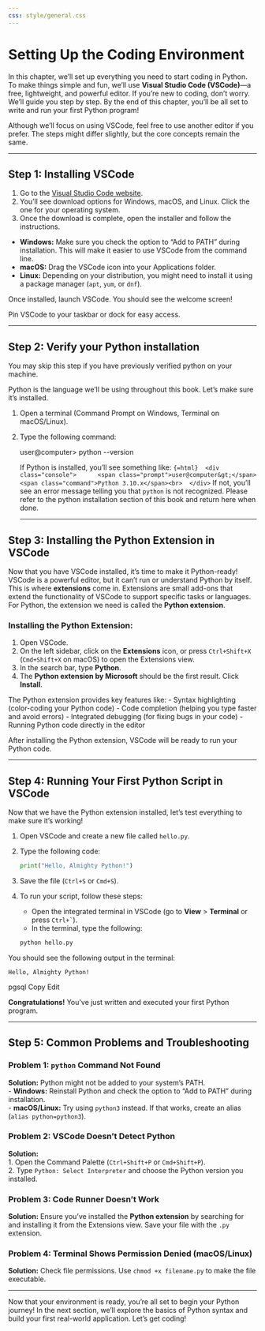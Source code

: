 ```yaml
---
css: style/general.css 
---
```

# Setting Up the Coding Environment

In this chapter, we’ll set up everything you need to start coding in Python. To make things simple and fun, we’ll use **Visual Studio Code (VSCode)**—a free, lightweight, and powerful editor. If you’re new to coding, don’t worry. We’ll guide you step by step. By the end of this chapter, you’ll be all set to write and run your first Python program!

Although we’ll focus on using VSCode, feel free to use another editor if you prefer. The steps might differ slightly, but the core concepts remain the same.

---

## Step 1: Installing VSCode

1. Go to the [Visual Studio Code website](https://code.visualstudio.com/).
2. You’ll see download options for Windows, macOS, and Linux. Click the one for your operating system.
3. Once the download is complete, open the installer and follow the instructions.

::: {.callout-tip}
- **Windows:** Make sure you check the option to “Add to PATH” during installation. This will make it easier to use VSCode from the command line.</br>
- **macOS:** Drag the VSCode icon into your Applications folder.</br>
- **Linux:** Depending on your distribution, you might need to install it using a package manager (`apt`, `yum`, or `dnf`).
:::


Once installed, launch VSCode. You should see the welcome screen!

::: {.callout-tip}
Pin VSCode to your taskbar or dock for easy access.
:::

---

## Step 2: Verify your Python installation
::: {.callout-note}
You may skip this step if you have previously verified python on your machine.
:::
Python is the language we’ll be using throughout this book. Let’s make sure it’s installed.

1. Open a terminal (Command Prompt on Windows, Terminal on macOS/Linux).
2. Type the following command:

    ```{=html}
    <div class="console">
        <span class="prompt">user@computer&gt;</span> <span class="command">python --version</span><br>
    </div>
    ```
    If Python is installed, you’ll see something like:
    ```{=html}
    <div class="console">
        <span class="prompt">user@computer&gt;</span> <span class="command">Python 3.10.x</span><br>
    </div>
    ```
    If not, you'll see an error message telling you that `python` is not recognized. Please refer to the python installation section of this book and return here when done.

    ---

## Step 3: Installing the Python Extension in VSCode

Now that you have VSCode installed, it’s time to make it Python-ready! VSCode is a powerful editor, but it can’t run or understand Python by itself. This is where **extensions** come in. Extensions are small add-ons that extend the functionality of VSCode to support specific tasks or languages. For Python, the extension we need is called the **Python extension**.

### Installing the Python Extension:
1. Open VSCode.
2. On the left sidebar, click on the **Extensions** icon, or press `Ctrl+Shift+X` (`Cmd+Shift+X` on macOS) to open the Extensions view.
3. In the search bar, type **Python**.
4. The **Python extension by Microsoft** should be the first result. Click **Install**.

The Python extension provides key features like:
- Syntax highlighting (color-coding your Python code)
- Code completion (helping you type faster and avoid errors)
- Integrated debugging (for fixing bugs in your code)
- Running Python code directly in the editor

After installing the Python extension, VSCode will be ready to run your Python code.

---

## Step 4: Running Your First Python Script in VSCode

Now that we have the Python extension installed, let’s test everything to make sure it’s working!

1. Open VSCode and create a new file called `hello.py`.
2. Type the following code:

    ```python
    print("Hello, Almighty Python!")
    ```

3. Save the file (`Ctrl+S` or `Cmd+S`).
4. To run your script, follow these steps:
   - Open the integrated terminal in VSCode (go to **View** > **Terminal** or press ``Ctrl+` ``).
   - In the terminal, type the following:

    ```bash
    python hello.py
    ```

You should see the following output in the terminal:
```
Hello, Almighty Python!
```
pgsql
Copy
Edit

**Congratulations!** You’ve just written and executed your first Python program.

---

## Step 5: Common Problems and Troubleshooting

### Problem 1: `python` Command Not Found  
**Solution:** Python might not be added to your system’s PATH.  
- **Windows:** Reinstall Python and check the option to “Add to PATH” during installation.  
- **macOS/Linux:** Try using `python3` instead. If that works, create an alias (`alias python=python3`).

### Problem 2: VSCode Doesn’t Detect Python  
**Solution:**  
1. Open the Command Palette (`Ctrl+Shift+P` or `Cmd+Shift+P`).  
2. Type `Python: Select Interpreter` and choose the Python version you installed.

### Problem 3: Code Runner Doesn’t Work  
**Solution:** Ensure you’ve installed the **Python extension** by searching for and installing it from the Extensions view. Save your file with the `.py` extension.

### Problem 4: Terminal Shows Permission Denied (macOS/Linux)  
**Solution:** Check file permissions. Use `chmod +x filename.py` to make the file executable.

---

::: {.callout-note}
Now that your environment is ready, you’re all set to begin your Python journey! In the next section, we’ll explore the basics of Python syntax and build your first real-world application. Let’s get coding!
::: 
